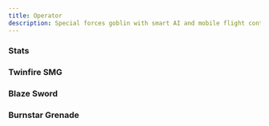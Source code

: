 ```yaml
---
title: Operator
description: Special forces goblin with smart AI and mobile flight controls.
---
```



### Stats

<CSuitBlock
    size="1/2"
    armor="0"
    sensors="8"
    hp="4"
    speed="6"
    details="• All of your movement counts as flying.
    • If you moved at least 3 hexes from your starting position on your turn, you can dodge once for 0 power before the start of your next turn.
    • When you use the dodge reaction, treat your speed as x2."
    description="Special forces goblin with smart AI and mobile flight controls." />

### Twinfire SMG

<MountBlock
    tags="CQB, Kinetic, Light"
    range="3"
    threat="2"
    attack="2d8"
    details="Only deals 1d8 damage against rodeo'd jotun." />

### Blaze Sword

<MountBlock
    tags="Melee, Incendiary, Light"
    threat="1"
    flame="1d4"
    details="On a roll of a 1 the weapon loses power and does not deal flame damage until a full repair."
    details2="This weapon ignores the light property against engaged targets." />

### Burnstar Grenade

<MountBlock
    tags="Grenade, Incendiary, Heat +1, Limited 1"
    range="4"
    flame="1d4"
    heat="1d4" />
